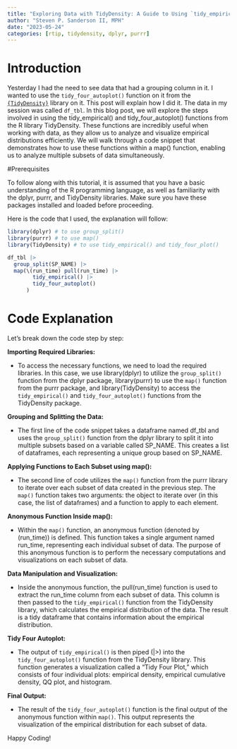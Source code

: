 ```yaml
---
title: "Exploring Data with TidyDensity: A Guide to Using `tidy_empirical()` and `tidy_four_autoplot()` in R"
author: "Steven P. Sanderson II, MPH"
date: "2023-05-24"
categories: [rtip, tidydensity, dplyr, purrr]
---
```


# Introduction

Yesterday I had the need to see data that had a grouping column in it. I wanted to use the `tidy_four_autoplot()` function on it from the [`{TidyDensity}`](https://www.spsanderson.com/TidyDensity/) library on it. This post will explain how I did it. The data in my session was called `df_tbl`. In this blog post, we will explore the steps involved in using the tidy_empirical() and tidy_four_autoplot() functions from the R library TidyDensity. These functions are incredibly useful when working with data, as they allow us to analyze and visualize empirical distributions efficiently. We will walk through a code snippet that demonstrates how to use these functions within a map() function, enabling us to analyze multiple subsets of data simultaneously.

#Prerequisites

To follow along with this tutorial, it is assumed that you have a basic understanding of the R programming language, as well as familiarity with the dplyr, purrr, and TidyDensity libraries. Make sure you have these packages installed and loaded before proceeding.

Here is the code that I used, the explanation will follow:

```r
library(dplyr) # to use group_split()
library(purrr) # to use map()
library(TidyDensity) # to use tidy_empirical() and tidy_four_plot()

df_tbl |>
  group_split(SP_NAME) |>
  map(\(run_time) pull(run_time) |>
        tidy_empirical() |>
        tidy_four_autoplot()
      )
```

# Code Explanation

Let's break down the code step by step:

__Importing Required Libraries:__

*    To access the necessary functions, we need to load the required libraries. In this case, we use library(dplyr) to utilize the `group_split()` function from the dplyr package, library(purrr) to use the `map()` function from the purrr package, and library(TidyDensity) to access the `tidy_empirical()` and `tidy_four_autoplot()` functions from the TidyDensity package.

__Grouping and Splitting the Data:__

*    The first line of the code snippet takes a dataframe named df_tbl and uses the `group_split()` function from the dplyr library to split it into multiple subsets based on a variable called SP_NAME. This creates a list of dataframes, each representing a unique group based on SP_NAME.

__Applying Functions to Each Subset using map():__

*    The second line of code utilizes the `map()` function from the purrr library to iterate over each subset of data created in the previous step. The `map()` function takes two arguments: the object to iterate over (in this case, the list of dataframes) and a function to apply to each element.

__Anonymous Function Inside map():__

*    Within the `map()` function, an anonymous function (denoted by \(run_time)) is defined. This function takes a single argument named run_time, representing each individual subset of data. The purpose of this anonymous function is to perform the necessary computations and visualizations on each subset of data.

__Data Manipulation and Visualization:__

*    Inside the anonymous function, the pull(run_time) function is used to extract the run_time column from each subset of data. This column is then passed to the `tidy_empirical()` function from the TidyDensity library, which calculates the empirical distribution of the data. The result is a tidy dataframe that contains information about the empirical distribution.

__Tidy Four Autoplot:__

*    The output of `tidy_empirical()` is then piped (|>) into the `tidy_four_autoplot()` function from the TidyDensity library. This function generates a visualization called a "Tidy Four Plot," which consists of four individual plots: empirical density, empirical cumulative density, QQ plot, and histogram.

__Final Output:__

*    The result of the `tidy_four_autoplot()` function is the final output of the anonymous function within `map()`. This output represents the visualization of the empirical distribution for each subset of data.

Happy Coding!